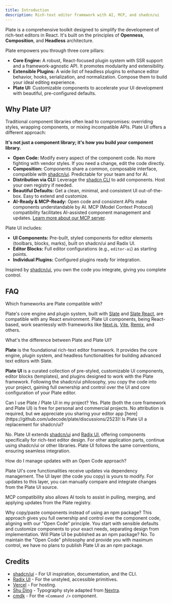```yaml
---
title: Introduction
description: Rich-text editor framework with AI, MCP, and shadcn/ui
---
```


Plate is a comprehensive toolkit designed to simplify the development of rich-text editors in React. It's built on the principles of **Openness**, **Composition**, and **Headless** architecture.

Plate empowers you through three core pillars:

*   **Core Engine:** A robust, React-focused plugin system with SSR support and a framework-agnostic API. It promotes modularity and extensibility.
*   **Extensible Plugins:** A wide list of headless plugins to enhance editor behavior, hooks, serialization, and normalization. Compose them to build your ideal editing experience.
*   **Plate UI:** Customizable components to accelerate your UI development with beautiful, pre-configured defaults.

## Why Plate UI?

Traditional component libraries often lead to compromises: overriding styles, wrapping components, or mixing incompatible APIs. Plate UI offers a different approach:

**It's not just a component library; it's how you build *your* component library.**

-   **Open Code:** Modify every aspect of the component code. No more fighting with vendor styles. If you need a change, edit the code directly.
-   **Composition:** Components share a common, composable interface, compatible with [shadcn/ui](https://ui.shadcn.com/). Predictable for your team and for AI.
-   **Distribution via CLI:** Leverage the [shadcn CLI](https://ui.shadcn.com/docs/cli) to add components. Host your own registry if needed.
-   **Beautiful Defaults:** Get a clean, minimal, and consistent UI out-of-the-box. Easy to extend and customize.
-   **AI-Ready & MCP-Ready:** Open code and consistent APIs make components understandable by AI. MCP (Model Context Protocol) compatibility facilitates AI-assisted component management and updates. [Learn more about our MCP server](/docs/mcp).

Plate UI includes:

-   **UI Components:** Pre-built, styled components for editor elements (toolbars, blocks, marks), built on shadcn/ui and Radix UI.
-   **Editor Blocks:** Full editor configurations (e.g., `editor-ai`) as starting points.
-   **Individual Plugins:** Configured plugins ready for integration.

Inspired by [shadcn/ui](https://ui.shadcn.com/), you own the code you integrate, giving you complete control.

## FAQ

<Accordion type="multiple">

<AccordionItem value="faq-frameworks">
<AccordionTrigger>
Which frameworks are Plate compatible with?
</AccordionTrigger>
<AccordionContent>

Plate's core engine and plugin system, built with [Slate](https://www.npmjs.com/package/slate) and [Slate React](https://www.npmjs.com/package/slate-react), are compatible with any React environment. Plate UI components, being React-based, work seamlessly with frameworks like [Next.js](/docs/installation-nextjs), [Vite](/docs/installation-vite), [Remix](/docs/installation-remix), and others.

</AccordionContent>
</AccordionItem>

<AccordionItem value="faq-plate-vs-plateui">
<AccordionTrigger>
What's the difference between Plate and Plate UI?
</AccordionTrigger>
<AccordionContent>

**Plate** is the foundational rich-text editor framework. It provides the core engine, plugin system, and headless functionalities for building advanced text editors with Slate.

**Plate UI** is a curated collection of pre-styled, customizable UI components, editor blocks (templates), and plugins designed to work with the Plate framework. Following the shadcn/ui philosophy, you copy the code into your project, gaining full ownership and control over the UI and core configuration of your Plate editor.
</AccordionContent>
</AccordionItem>

<AccordionItem value="faq-use-in-project-general">
	<AccordionTrigger>
	Can I use Plate / Plate UI in my project?
	</AccordionTrigger>
	<AccordionContent>
Yes. Plate (both the core framework and Plate UI) is free for personal and commercial projects. No attribution is required, but we appreciate you sharing your editor app [here](https://github.com/udecode/plate/discussions/2523)!
    </AccordionContent>
</AccordionItem>

<AccordionItem value="faq-shadcn-replacement">
<AccordionTrigger>
Is Plate UI a replacement for shadcn/ui?
</AccordionTrigger>
<AccordionContent>

No. Plate UI extends [shadcn/ui](https://ui.shadcn.com/) and [Radix UI](https://www.radix-ui.com/), offering components specifically for rich-text editor design. For other application parts, continue using shadcn/ui or other libraries. Plate UI follows the same conventions, ensuring seamless integration.

</AccordionContent>
</AccordionItem>

<AccordionItem value="faq-open-code-updates">
  <AccordionTrigger>
    How do I manage updates with an Open Code approach?
  </AccordionTrigger>
  <AccordionContent>
    <p>
      Plate UI's core functionalities receive updates via dependency management.
      The UI layer (the code you copy) is yours to modify. For updates to this layer, you can manually compare and integrate changes from the Plate UI source.
    </p>
    <p className="mt-4">
      MCP compatibility also allows AI tools to assist in pulling, merging, and applying updates from the Plate registry.
    </p>
  </AccordionContent>
</AccordionItem>

<AccordionItem value="faq-copy-paste">
<AccordionTrigger>
Why copy/paste components instead of using an npm package?
</AccordionTrigger>
<AccordionContent>
This approach gives you full ownership and control over the component code, aligning with our "Open Code" principle. You start with sensible defaults and customize components to your exact needs, separating design from implementation.
</AccordionContent>
</AccordionItem>

<AccordionItem value="faq-npm-package">
<AccordionTrigger>
    Will Plate UI be published as an npm package?
  </AccordionTrigger>
  <AccordionContent>
    No. To maintain the "Open Code" philosophy and provide you with maximum control, we have no plans to publish Plate UI as an npm package.
  </AccordionContent>
</AccordionItem>

</Accordion>

## Credits

- [shadcn/ui](https://ui.shadcn.com/) - For UI inspiration, documentation, and the CLI.
- [Radix UI](https://radix-ui.com) - For the unstyled, accessible primitives.
- [Vercel](https://vercel.com) - For hosting.
- [Shu Ding](https://shud.in) - Typography style adapted from [Nextra](https://nextra.site).
- [cmdk](https://cmdk.paco.me) - For the `<Command />` component.
